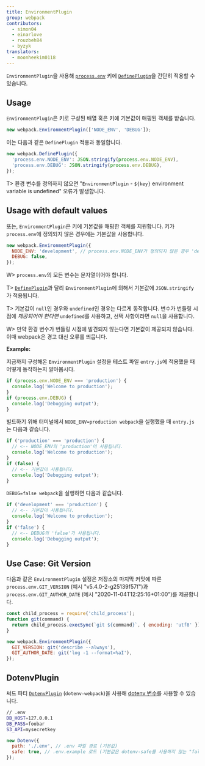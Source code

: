 ```yaml
---
title: EnvironmentPlugin
group: webpack
contributors:
  - simon04
  - einarlove
  - rouzbeh84
  - byzyk
translators:
  - moonheekim0118
---
```


`EnvironmentPlugin`을 사용해 [`process.env`](https://nodejs.org/api/process.html#process_process_env) 키에 [`DefinePlugin`](/plugins/define-plugin)을 간단히 적용할 수 있습니다.

## Usage

`EnvironmentPlugin`은 키로 구성된 배열 혹은 키에 기본값이 매핑된 객체를 받습니다.

```javascript
new webpack.EnvironmentPlugin(['NODE_ENV', 'DEBUG']);
```

이는 다음과 같은 `DefinePlugin` 적용과 동일합니다.

```javascript
new webpack.DefinePlugin({
  'process.env.NODE_ENV': JSON.stringify(process.env.NODE_ENV),
  'process.env.DEBUG': JSON.stringify(process.env.DEBUG),
});
```

T> 환경 변수를 정의하지 않으면 "`EnvironmentPlugin` - `${key}` environment variable is undefined" 오류가 발생합니다.

## Usage with default values

또는, `EnvironmentPlugin`은 키에 기본값을 매핑한 객체를 지원합니다. 키가 `process.env`에 정의되지 않은 경우에는 기본값을 사용합니다.

```javascript
new webpack.EnvironmentPlugin({
  NODE_ENV: 'development', // process.env.NODE_ENV가 정의되지 않은 경우 'development'를 사용하세요.
  DEBUG: false,
});
```

W> `process.env`의 모든 변수는 문자열이어야 합니다.

T> [`DefinePlugin`](/plugins/define-plugin)과 달리 `EnvironmentPlugin`에 의해서 기본값에 `JSON.stringify`가 적용됩니다.

T> 기본값이 `null`인 경우와 `undefined`인 경우는 다르게 동작합니다. 변수가 번들링 시점에 _제공되어야 한다면_ `undefined`를 사용하고, 선택 사항이라면 `null`을 사용합니다.

W> 만약 환경 변수가 번들링 시점에 발견되지 않는다면 기본값이 제공되지 않습니다. 이때 webpack은 경고 대신 오류를 띄웁니다.

**Example:**

지금까지 구성해온 `EnvironmentPlugin` 설정을 테스트 파일 `entry.js`에 적용했을 때 어떻게 동작하는지 알아봅시다.

```javascript
if (process.env.NODE_ENV === 'production') {
  console.log('Welcome to production');
}
if (process.env.DEBUG) {
  console.log('Debugging output');
}
```

빌드하기 위해 터미널에서 `NODE_ENV=production webpack`을 실행했을 때 `entry.js`는 다음과 같습니다.

```javascript
if ('production' === 'production') {
  // <-- NODE_ENV의 'production'이 사용됩니다.
  console.log('Welcome to production');
}
if (false) {
  // <-- 기본값이 사용됩니다.
  console.log('Debugging output');
}
```

`DEBUG=false webpack`을 실행하면 다음과 같습니다.

```javascript
if ('development' === 'production') {
  // <-- 기본값이 사용됩니다.
  console.log('Welcome to production');
}
if ('false') {
  // <-- DEBUG의 'false'가 사용됩니다.
  console.log('Debugging output');
}
```

## Use Case: Git Version

다음과 같은 `EnvironmentPlugin` 설정은 저장소의 마지막 커밋에 따른 `process.env.GIT_VERSION` (예시 "v5.4.0-2-g25139f57f")과 `process.env.GIT_AUTHOR_DATE` (예시 "2020-11-04T12:25:16+01:00")를 제공합니다.

```javascript
const child_process = require('child_process');
function git(command) {
  return child_process.execSync(`git ${command}`, { encoding: 'utf8' }).trim();
}

new webpack.EnvironmentPlugin({
  GIT_VERSION: git('describe --always'),
  GIT_AUTHOR_DATE: git('log -1 --format=%aI'),
});
```

## DotenvPlugin

써드 파티 [`DotenvPlugin`](https://github.com/mrsteele/dotenv-webpack) (`dotenv-webpack`)을 사용해 [dotenv 변수](https://www.npmjs.com/package/dotenv)를 사용할 수 있습니다.

```bash
// .env
DB_HOST=127.0.0.1
DB_PASS=foobar
S3_API=mysecretkey
```

```javascript
new Dotenv({
  path: './.env', // .env 파일 경로 (기본값)
  safe: true, // .env.example 로드 (기본값은 dotenv-safe를 사용하지 않는 "false")
});
```
